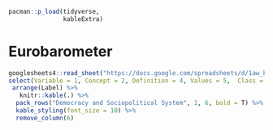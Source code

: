 ```r
pacman::p_load(tidyverse,
               kableExtra)
```

# Eurobarometer


```r

googlesheets4::read_sheet("https://docs.google.com/spreadsheets/d/1aw_byhiC4b_0XPcTDtsCpCeJHabK38i4pCmkHshYMB8/edit#gid=0", range = c("B752:N757"), sheet= "Variables", col_names = F) %>%
select(Variable = 1, Concept = 2, Definition = 4, Values = 5,  Class = 6, Label = 13) %>%
 arrange(Label) %>%
   knitr::kable(.) %>% 
  pack_rows("Democracy and Sociopolitical System", 1, 6, bold = T) %>% 
  kable_styling(font_size = 10) %>% 
  remove_column(6)


```


  